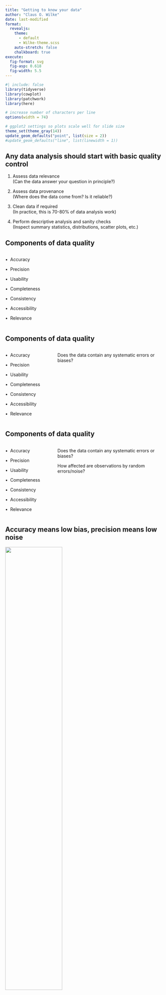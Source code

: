```yaml
---
title: "Getting to know your data"
author: "Claus O. Wilke"
date: last-modified
format: 
  revealjs:
    theme:
      - default
      - Wilke-theme.scss
    auto-stretch: false
    chalkboard: true
execute:
  fig-format: svg
  fig-asp: 0.618
  fig-width: 5.5
---
```


```r
#| include: false
library(tidyverse)
library(cowplot)
library(patchwork)
library(here)

# increase number of characters per line
options(width = 74)

# ggplot2 settings so plots scale well for slide size 
theme_set(theme_gray(14))
update_geom_defaults("point", list(size = 2))
#update_geom_defaults("line", list(linewidth = 1))
```

## Any data analysis should start with basic quality control

::: {.fragment}
1. Assess data relevance  
  (Can the data answer your question in principle?)
:::

::: {.fragment}
2. Assess data provenance  
  (Where does the data come from? Is it reliable?)
:::

::: {.fragment}
3. Clean data if required  
  (In practice, this is 70-80% of data analysis work)
:::
  
::: {.fragment}
4. Perform descriptive analysis and sanity checks  
  (Inspect summary statistics, distributions, scatter plots, etc.)
:::

## Components of data quality

:::: {.columns .small-font}
::: {.column width="30%"}
&bull;&nbsp; Accuracy

&bull;&nbsp; Precision

&bull;&nbsp; Usability

&bull;&nbsp; Completeness

&bull;&nbsp; Consistency

&bull;&nbsp; Accessibility

&bull;&nbsp; Relevance
:::

::: {.column width="70%"}
&nbsp;
:::
::::

## Components of data quality

:::: {.columns .small-font}
::: {.column width="30%"}
[&bull;&nbsp; Accuracy]{.highlight}

&bull;&nbsp; Precision

&bull;&nbsp; Usability

&bull;&nbsp; Completeness

&bull;&nbsp; Consistency

&bull;&nbsp; Accessibility

&bull;&nbsp; Relevance
:::

::: {.column width="70%"}
[Does the data contain any systematic errors or biases?]{.highlight}
:::
::::

## Components of data quality

:::: {.columns .small-font}
::: {.column width="30%"}
&bull;&nbsp; Accuracy

[&bull;&nbsp; Precision]{.highlight}

&bull;&nbsp; Usability

&bull;&nbsp; Completeness

&bull;&nbsp; Consistency

&bull;&nbsp; Accessibility

&bull;&nbsp; Relevance
:::

::: {.column width="70%"}
Does the data contain any systematic errors or biases?

[How affected are observations by random errors/noise?]{.highlight}
:::
::::

## Accuracy means low bias, precision means low noise

![](../assets/know-your-data/accuracy-precision.svg){.absolute top="10%" left="15%" width="60%"}

## Components of data quality

:::: {.columns .small-font}
::: {.column width="30%"}
&bull;&nbsp; Accuracy

&bull;&nbsp; Precision

[&bull;&nbsp; Usability]{.highlight}

&bull;&nbsp; Completeness

&bull;&nbsp; Consistency

&bull;&nbsp; Accessibility

&bull;&nbsp; Relevance
:::

::: {.column width="70%"}
Does the data contain any systematic errors or biases?

How affected are observations by random errors/noise?

[Is the data documented? Is it machine-readable?]{.highlight}
:::
::::

## Usability requires a data dictionary

:::{.fragment .move-down-1em}
**Data Dictionary**<br>
A "centralized repository of information about data such as meaning, relationships to other data, origin, usage, and format" ([Wikipedia](https://en.wikipedia.org/wiki/Data_dictionary))
:::

:::{.fragment .move-down-1em}
Example: [Palmer penguins reference page](https://allisonhorst.github.io/palmerpenguins/reference/penguins.html)
:::

## Components of data quality

:::: {.columns .small-font}
::: {.column width="30%"}
&bull;&nbsp; Accuracy

&bull;&nbsp; Precision

&bull;&nbsp; Usability

[&bull;&nbsp; Completeness]{.highlight}

&bull;&nbsp; Consistency

&bull;&nbsp; Accessibility

&bull;&nbsp; Relevance
:::

::: {.column width="70%"}
Does the data contain any systematic errors or biases?

How affected are observations by random errors/noise?

Is the data documented? Is it machine-readable?

[Are entire records missing? Are observations missing?]{.highlight}
:::
::::

## Components of data quality

:::: {.columns .small-font}
::: {.column width="30%"}
&bull;&nbsp; Accuracy

&bull;&nbsp; Precision

&bull;&nbsp; Usability

&bull;&nbsp; Completeness

[&bull;&nbsp; Consistency]{.highlight}

&bull;&nbsp; Accessibility

&bull;&nbsp; Relevance
:::

::: {.column width="70%"}
Does the data contain any systematic errors or biases?

How affected are observations by random errors/noise?

Is the data documented? Is it machine-readable?

Are entire records missing? Are observations missing?

[Does data vary among sources or over time?]{.highlight}
:::
::::

## Components of data quality

:::: {.columns .small-font}
::: {.column width="30%"}
&bull;&nbsp; Accuracy

&bull;&nbsp; Precision

&bull;&nbsp; Usability

&bull;&nbsp; Completeness

&bull;&nbsp; Consistency

[&bull;&nbsp; Accessibility]{.highlight}

&bull;&nbsp; Relevance
:::

::: {.column width="70%"}
Does the data contain any systematic errors or biases?

How affected are observations by random errors/noise?

Is the data documented? Is it machine-readable?

Are entire records missing? Are observations missing?

Does data vary among sources or over time?

[Do you have access to the data? Can you obtain it?]{.highlight}
:::
::::

## Components of data quality

:::: {.columns .small-font}
::: {.column width="30%"}
&bull;&nbsp; Accuracy

&bull;&nbsp; Precision

&bull;&nbsp; Usability

&bull;&nbsp; Completeness

&bull;&nbsp; Consistency

&bull;&nbsp; Accessibility

[&bull;&nbsp; Relevance]{.highlight}
:::

::: {.column width="70%"}
Does the data contain any systematic errors or biases?

How affected are observations by random errors/noise?

Is the data documented? Is it machine-readable?

Are entire records missing? Are observations missing?

Does data vary among sources or over time?

Do you have access to the data? Can you obtain it?

[Can you use the data to address your question?]{.highlight}
:::
::::

<!-- Segment ends here -->

#

# Inspecting and cleaning a dataset in R

## The dataset: Births in NC

:::: {.columns}

::: {.fragment .column .smaller-font width="50%"}
**Details and Source**<br>
This dataset contains data on a sample of 1450 birth records from 2001 that statistician John Holcomb at Cleveland State University selected from the North Carolina State Center for Health and Environmental Statistics.

The dataset has 1450 observations on 15 variables.
:::

::: {.fragment .column .xtiny-font .move-up-4em width="50%"}
Variable       | Description
--------:      | :--------------
`ID`           | Patient ID code
`Plural`       | `1`=single birth, `2`=twins, `3`=triplets
`Sex`          | Sex of the baby: `1`=male `2`=female
`MomAge`	     | Mother's age (in years)
`Weeks`        | Completed weeks of gestation
`Marital`      | Marital status: `1`=married or `2`=not married
`RaceMom`	     | Mother's race: `1`=white, `2`=black, `3`=American Indian, `4`=Chinese, `5`=Japanese, `6`=Hawaiian, `7`=Filipino, or `8`=Other Asian or Pacific Islander
`HispMom`	     | Hispanic origin of mother: `C`=Cuban, `M`=Mexican, `N`=not Hispanic, `O`=Other Hispanic, `P`=Puerto Rico, `S`=Central/South America
`Gained`       | Weight gained during pregnancy (in pounds)
`Smoke`        | Smoker mom? `1`=yes or `0`=no
`BirthWeightOz` |	Birth weight in ounces
`BirthWeightGm` | Birth weight in grams
`Low`           |	Indicator for low birth weight: `1`=2500 grams or less
`Premie`       |	Indicator for premature birth: `1`=36 weeks or sooner
`MomRace`      |	Mother's race: `black`, `hispanic`, `other`, or `white`
:::
::::

## Start with a cursory inspection

```r
options(width = 110)
```

::: {.fragment .tiny-font}
```r
#| message: false
#| echo: true
NCbirths <- read_csv("https://wilkelab.org/DSC385/datasets/NCbirths.csv")

NCbirths
```
:::

```r
options(width = 74)
```

::: {.fragment .small-font}
Pay attention to the data types of each column
:::

::: {.fragment .small-font}
What's going on with the `Gained` column?
:::


## Missing values were not read correctly

```r
options(width = 110)
```

::: {.tiny-font}
```r
#| echo: true
NCbirths |>
  pull(Gained)
```
:::

```r
options(width = 74)
```

## Use the `na` argument to specify allowed `NA` values

```r
options(width = 110)
```

::: {.tiny-font}
```r
#| message: false
#| echo: true
NCbirths <- read_csv(
  "https://wilkelab.org/DSC385/datasets/NCbirths.csv",
  na = c("", "NA", "#N/A")
)

NCbirths
```
:::

```r
options(width = 74)
```

## Use the `na` argument to specify allowed `NA` values

```r
options(width = 110)
```

::: {.tiny-font}
```r
#| message: false
#| echo: true
NCbirths <- read_csv(
  "https://wilkelab.org/DSC385/datasets/NCbirths.csv",
  na = c("", "NA", "#N/A")
)

NCbirths |>
  pull(Gained)
```
:::

```r
options(width = 74)
```

## Detailed quality checks: Look at all column names

::: {.small-font}
```r
names(NCbirths)
```
:::

::: {.fragment .small-font}
What's the difference between `RaceMom` and `MomRace`?
:::

## Detailed quality checks: Look at all column names

From the data dictionary:

- `RaceMom`<br>Mother's race: `1`=white, `2`=black, `3`=American Indian, `4`=Chinese,
`5`=Japanese, `6`=Hawaiian, `7`=Filipino, or `8`=Other Asian or Pacific Islander

- `MomRace`<br>Mother's race: `black`, `hispanic`, `other`, or `white`

::: {.fragment}
These are similar but not the same. Important not to confuse them!
:::

## Detailed quality checks: Look at every data column

:::: {.columns}
::: {.column .tiny-font width="50%}
::: {.fragment} 
```r
#| echo: true
summary(NCbirths$ID) # five number summary
```
:::

<br>

::: {.fragment}
```r
options(width = 50)
```

```r
#| echo: true
unique(NCbirths$ID)  # all unique values
```

```r
options(width = 74)
```
:::
:::

::: {.fragment .tiny-font .column width="50%"}
```r
#| label: ID-histogram
#| fig-width: 6
#| fig-cap: "&nbsp;"
#| out-width: "100%"
#| echo: true
# histogram
ggplot(NCbirths, aes(ID)) +
  geom_histogram()
```
:::
::::

## Detailed quality checks: Look at every data column

:::: {.columns}
::: {.column .tiny-font width="50%}
```r
#| echo: true
summary(NCbirths$Plural) # five number summary
```

<br>

::: {.fragment}
```r
options(width = 50)
```

```r
#| echo: true
unique(NCbirths$Plural)  # all unique values
```

```r
options(width = 74)
```
:::
:::

::: {.fragment .tiny-font .column width="50%"}
```r
#| label: plural-histogram
#| fig-width: 6
#| fig-cap: "&nbsp;"
#| out-width: "100%"
#| echo: true
# histogram
ggplot(NCbirths, aes(Plural)) +
  geom_histogram()
```
:::
::::

## Detailed quality checks: Look at every data column

:::: {.columns}
::: {.column .tiny-font width="50%}
```r
#| echo: true
summary(NCbirths$Weeks) # five number summary
```

<br>

::: {.fragment}
```r
options(width = 50)
```

```r
#| echo: true
unique(NCbirths$Weeks)  # all unique values
```

```r
options(width = 74)
```
:::
:::

::: {.fragment .tiny-font .column width="50%"}
```r
#| label: weeks-histogram
#| fig-width: 6
#| fig-cap: "&nbsp;"
#| out-width: "100%"
#| echo: true
# histogram
ggplot(NCbirths, aes(Weeks)) +
  geom_histogram()
```
:::
::::

::: {.fragment .small-font}
What is the meaning of -999 weeks?
:::

## In some cases, nonsensical values indicate missingness

```r
# make a copy for plotting
NCbirths_old <- NCbirths
```

::: {.fragment .small-font}
We need to make sure to catch those cases:

```r
#| message: false
#| echo: true
library(naniar) # library for handling missing values

NCbirths <- read_csv(
  "https://wilkelab.org/DSC385/datasets/NCbirths.csv",
  na = c("", "NA", "#N/A")
) |> replace_with_na_at("Weeks", ~.x < 0) # recode negative weeks to NA
```
:::

<br>

::: {.fragment .small-font}
```r
#| echo: true
summary(NCbirths$Weeks)
```
:::

<br>

::: {.fragment .small-font}
```r
#| echo: true
unique(NCbirths$Weeks)
```
:::

## In some cases, nonsensical values indicate missingness

:::: {.columns}
::: {.column .tiny-font width="50%"}
Before recoding -999 to `NA`:
```r
ggplot(NCbirths, aes(Weeks)) +
  geom_histogram()
```

```r
#| label: weeks-histo-flawed
#| fig-width: 6
#| fig-cap: "&nbsp;"
#| out-width: "100%"
#| echo: false
ggplot(NCbirths_old, aes(Weeks)) +
  geom_histogram()
```
:::

::: {.column .tiny-font width="50%"}
After recoding -999 to `NA`:
```r
#| label: weeks-histo-fixed
#| fig-width: 6
#| fig-cap: "&nbsp;"
#| out-width: "100%"
#| echo: true
ggplot(NCbirths, aes(Weeks)) +
  geom_histogram()
```
:::
::::

## Consider recoding categorical variables

::: {.small-font}
Sex of the baby is encoded as 1/2:

```r
#| echo: true
NCbirths |>
  pull(Sex)
```
:::

## Consider recoding categorical variables

::: {.small-font}
Recode as `"male"`/`"female"`:

```r
#| echo: true
NCbirths |>
  mutate(
    Sex = if_else(Sex == 1, "male", "female")
  ) |>
  pull(Sex)
```
:::

## Recode multiple categories with `case_when()`

::: {.small-font}
The mother's race is encoded as integers from 1 through 8:

```r
#| echo: true
NCbirths |>
  pull(RaceMom)
```
:::

## Recode multiple categories with `case_when()`

::: {.small-font}
The mother's race is encoded as integers from 1 through 8:

```r
#| echo: true
NCbirths |>
  pull(RaceMom) |>
  unique() # list all the unique values (ordered by first occurrence)
```
:::

## Recode multiple categories with `case_when()`

::: {.small-font}
We use `case_when()` to recode multiple values all at once:
:::

:::: {.columns}
::: {.tiny-font .column width="50%"}
```r
NCbirths |>
  mutate(
    RaceMom = case_when(
      RaceMom == 1 ~ "white",
      RaceMom == 2 ~ "black",
      RaceMom == 3 ~ "American Indian",
      RaceMom == 4 ~ "Chinese",
      RaceMom == 5 ~ "Japanese",
      RaceMom == 6 ~ "Hawaiian",
      RaceMom == 7 ~ "Filipino",
      RaceMom == 8 ~ 
        "Other Asian or Pacific Islander",
      TRUE ~ NA # should never reach
    )
  )
```
:::

::: {.column width="50%"}
&nbsp;
:::
::::

## Recode multiple categories with `case_when()`

::: {.small-font}
We use `case_when()` to recode multiple values all at once:
:::

:::: {.columns}
::: {.tiny-font .column width="50%"}
```r
NCbirths |>
  mutate(
    RaceMom = case_when(
      RaceMom == 1 ~ "white",
      RaceMom == 2 ~ "black",
      RaceMom == 3 ~ "American Indian",
      RaceMom == 4 ~ "Chinese",
      RaceMom == 5 ~ "Japanese",
      RaceMom == 6 ~ "Hawaiian",
      RaceMom == 7 ~ "Filipino",
      RaceMom == 8 ~ 
        "Other Asian or Pacific Islander",
      TRUE ~ NA # should never reach
    )
  ) |>
  pull(RaceMom)
```
:::

::: {.tiny-font .column width="50%"}
```r
options(width = 74)
```


```r
NCbirths |>
  mutate(
    RaceMom = case_when(
      RaceMom == 1 ~ "white",
      RaceMom == 2 ~ "black",
      RaceMom == 3 ~ "American Indian",
      RaceMom == 4 ~ "Chinese",
      RaceMom == 5 ~ "Japanese",
      RaceMom == 6 ~ "Hawaiian",
      RaceMom == 7 ~ "Filipino",
      RaceMom == 8 ~ 
        "Other Asian or Pacific Islander",
      TRUE ~ NA # should never reach
    )
  ) |>
  pull(RaceMom)
```
:::
::::

## Make pairwise scatter plots

```r
# recode data as described (not shown on slides)
NCbirths <- NCbirths |>
  mutate(
    Sex = if_else(Sex == 1, "male", "female")
  )
```

::: {.tiny-font}
```r
ggplot(NCbirths, aes(Plural, Sex, color = Sex)) + geom_point(position = "jitter", size = .5)
ggplot(NCbirths, aes(Plural, MomAge, color = Sex)) + geom_point(position = "jitter", size = .5)
```
:::

```r
#| label: NCbirths-pairs
#| fig-width: 10
#| fig-asp: 0.310
#| fig-cap: "&nbsp;"
#| out-width: "100%"
ggplot(NCbirths, aes(Plural, Sex, color = Sex)) + geom_point(position = "jitter", size = .5) |
ggplot(NCbirths, aes(Plural, MomAge, color = Sex)) + geom_point(position = "jitter", size = .5)
```

## Make pairwise scatter plots

::: {.tiny-font}
```r
ggplot(NCbirths, aes(Weeks, Plural, color = Sex)) + geom_point(position = "jitter", size = .5)
ggplot(NCbirths, aes(Weeks, Gained, color = Sex)) + geom_point(position = "jitter", size = .5)
```
:::

```r
#| label: NCbirths-pairs2
#| fig-width: 10
#| fig-asp: 0.310
#| fig-cap: "&nbsp;"
#| out-width: "100%"
ggplot(NCbirths, aes(Weeks, Plural, color = Sex)) + geom_point(position = "jitter", size = .5) |
ggplot(NCbirths, aes(Weeks, Gained, color = Sex)) + geom_point(position = "jitter", size = .5)
```

::: {.fragment .small-font .move-down-1em}
If possible, make scatter plots of every variable against every other variable
:::

<!-- Segment ends here -->

#

# Working with missing values in R

## R propagates missingness

```r
#| echo: true
x <- c(1, 2, NA, 4)

sum(x)
```

::: {.fragment .move-down-1em}
```r
#| echo: true
mean(x)
```
:::

::: {.fragment .move-down-1em}
```r
#| echo: true
x == 2
```
:::

## Many functions allow explicit exclusion of `NA` values

```r
#| echo: true
x <- c(1, 2, NA, 4)

sum(x, na.rm = TRUE)
```

::: {.fragment .move-down-1em}
```r
#| echo: true
mean(x, na.rm = TRUE)
```
:::

::: {.fragment .move-down-1em}
But is this the right thing to do?
:::

## There is no general right or wrong approach

```r
#| echo: true
x <- c(2, 1, 1, 2, 1, 1, 1, 2, NA, 1, 2, 1, 1, 2, 1, 1, 1, 2)
mean(x, na.rm = TRUE)
```

::: {.fragment .move-down-1em}
```r
#| echo: true
x <- c(NA, NA, NA, 2, NA, NA, NA, NA, NA, 1, NA, NA, NA, NA)
mean(x, na.rm = TRUE)
```
:::

::: {.fragment .move-down-1em}
R's default is conservative: If there's at least one `NA`, the result is `NA`
:::

## We need to use `is.na()` to check for missing values

```r
#| echo: true
c(1, 2, NA, 4) == NA   # does not work
```

::: {.move-down-1em}
```r
#| echo: true
is.na(c(1, 2, NA, 4))  # works
```
:::

## Replacing `NA` values with something else

Remember from class on data wrangling:

```r
#| echo: true
#| message: false
band_data <- full_join(band_members, band_instruments)
band_data
```

## Replacing `NA` values with something else

Replace `NA`s with empty strings in `plays` column:

```r
#| echo: true
band_data |>
  mutate(plays = replace_na(plays, ""))
```

## Replacing `NA` values with something else

Replace `NA`s with empty strings in all columns:

```r
#| echo: true
band_data |>
  mutate(across(everything(), ~replace_na(.x, "")))
```

## Replacing things with `NA` values

Replace empty strings with `NA` in `plays` column (requires **naniar** package):

```r
#| echo: true
band_data |>
  mutate(across(everything(), ~replace_na(.x, ""))) |>
  replace_with_na_at("plays", ~.x == "")
```

## Replacing things with `NA` values

Replace empty strings with `NA` in all columns (requires **naniar** package):

```r
#| echo: true
band_data |>
  mutate(across(everything(), ~replace_na(.x, ""))) |>
  replace_with_na_all(~.x == "")
```

## Removing rows with `NA` values

Remove all rows with any `NA`s with `na.omit()`:

```r
#| echo: true
band_data |>
  na.omit()
```

## Removing rows with `NA` values

Remove all rows where specific columns contain `NA`s:

```r
#| echo: true
band_data |>
  filter(!is.na(plays))
```

## Removing rows with `NA` values

Conversely:

```r
#| echo: true
band_data |>
  filter(is.na(plays))
```

## Visualizing `NA`s

::: {.small-font}
By default, missing points are not shown

```r
#| label: NCbirths-plot-missing
#| fig-width: 6
#| fig-cap: "&nbsp;"
#| out-width: "50%"
#| echo: true
ggplot(NCbirths) +
  aes(Weeks, Gained) +
  geom_point()
```
:::

## Visualizing `NA`s

::: {.small-font}
Can show them with the **naniar** package

```r
#| label: NCbirths-plot-missing2
#| fig-width: 6
#| fig-cap: "&nbsp;"
#| out-width: "50%"
#| echo: true
library(naniar)

ggplot(NCbirths) +
  aes(Weeks, Gained) +
  geom_miss_point()
```
:::



<!-- Segment ends here -->

#

## Further reading

- Wikipedia: [Data dictionary](https://en.wikipedia.org/wiki/Data_dictionary)
- **dplyr** reference documentation: [if_else()](https://dplyr.tidyverse.org/reference/if_else.html)
- **dplyr** reference documentation: [case_when()](https://dplyr.tidyverse.org/reference/case_when.html)
- **dplyr** reference documentation: [across()](https://dplyr.tidyverse.org/reference/across.html)
- **naniar** documentation: [Getting started with naniar](http://naniar.njtierney.com/articles/getting-started-w-naniar.html)
- **naniar** reference documentation: [replace_with_na_at()](http://naniar.njtierney.com/reference/replace_with_na_at.html)
- **naniar** documentation: [geom_miss_point()](http://naniar.njtierney.com/reference/geom_miss_point.html)



